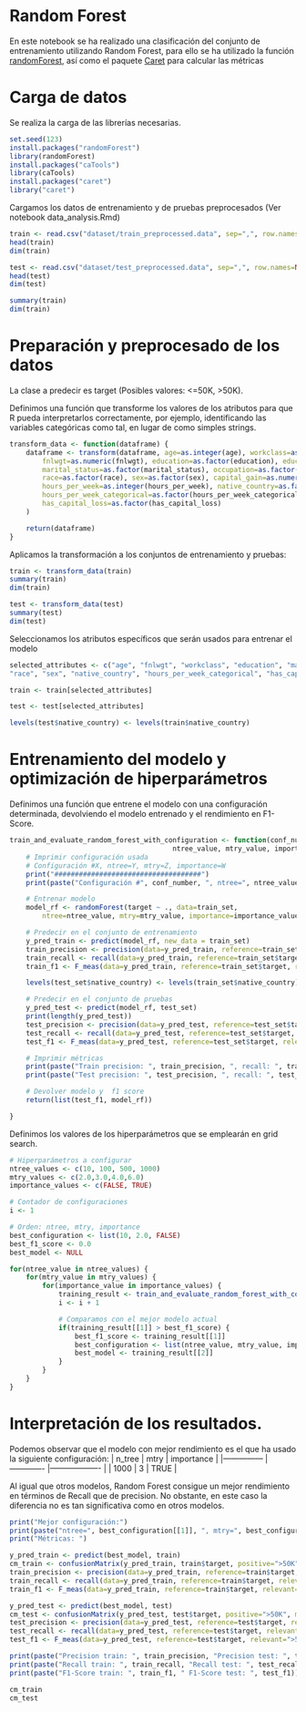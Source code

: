 # Random Forest
En este notebook se ha realizado una clasificación del conjunto de entrenamiento utilizando Random Forest, para ello se ha utilizado la función [randomForest](https://www.rdocumentation.org/packages/randomForest/versions/4.6-14/topics/randomForest), así como el paquete [Caret](https://topepo.github.io/caret/) para calcular las métricas

# Carga de datos
Se realiza la carga de las librerías necesarias.
```r
set.seed(123)
install.packages("randomForest")
library(randomForest)
install.packages("caTools")
library(caTools)
install.packages("caret")
library("caret")
```

Cargamos los datos de entrenamiento y de pruebas preprocesados (Ver notebook data_analysis.Rmd)

```r
train <- read.csv("dataset/train_preprocessed.data", sep=",", row.names=NULL, header=TRUE)
head(train)
dim(train)

test <- read.csv("dataset/test_preprocessed.data", sep=",", row.names=NULL, header=TRUE)
head(test)
dim(test)
```

```r
summary(train)
dim(train)	
```

# Preparación y preprocesado de los datos 
La clase a predecir es target (Posibles valores: <=50K, >50K).

Definimos una función que transforme los valores de los atributos para que R pueda interpretarlos correctamente, por ejemplo, identificando las variables categóricas como tal, en lugar de como simples strings.

```r
transform_data <- function(dataframe) {
    dataframe <- transform(dataframe, age=as.integer(age), workclass=as.factor(workclass),
        fnlwgt=as.numeric(fnlwgt), education=as.factor(education), education_num=as.integer(education_num),
        marital_status=as.factor(marital_status), occupation=as.factor(occupation), relationship=as.factor(relationship),
        race=as.factor(race), sex=as.factor(sex), capital_gain=as.numeric(capital_gain), capital_loss=as.numeric(capital_loss),
        hours_per_week=as.integer(hours_per_week), native_country=as.factor(native_country), target=as.factor(target),
        hours_per_week_categorical=as.factor(hours_per_week_categorical),has_capital_gain=as.factor(has_capital_gain),
        has_capital_loss=as.factor(has_capital_loss)
    )

    return(dataframe)
}
```

Aplicamos la transformación a los conjuntos de entrenamiento y pruebas:

```r
train <- transform_data(train)
summary(train)	
dim(train)

test <- transform_data(test)
summary(test)
dim(test)
```

Seleccionamos los atributos específicos que serán usados para entrenar el modelo
```r

selected_attributes <- c("age", "fnlwgt", "workclass", "education", "marital_status", "occupation", "relationship", 
"race", "sex", "native_country", "hours_per_week_categorical", "has_capital_gain", "has_capital_loss", "target")

train <- train[selected_attributes]

test <- test[selected_attributes]

levels(test$native_country) <- levels(train$native_country)

```

# Entrenamiento del modelo y optimización de hiperparámetros
Definimos una función que entrene el modelo con una configuración determinada, devolviendo el modelo entrenado y el rendimiento en F1-Score. 
```r
train_and_evaluate_random_forest_with_configuration <- function(conf_number, train_set, test_set, 
                                        ntree_value, mtry_value, importance_value) {
    # Imprimir configuración usada
    # Configuración #X, ntree=Y, mtry=Z, importance=W
    print("####################################")
    print(paste("Configuración #", conf_number, ", ntree=", ntree_value, ", mtry=", mtry_value, ", importance=", importance_value))

    # Entrenar modelo
    model_rf <- randomForest(target ~ ., data=train_set,
        ntree=ntree_value, mtry=mtry_value, importance=importance_value)

    # Predecir en el conjunto de entrenamiento
    y_pred_train <- predict(model_rf, new_data = train_set)
    train_precision <- precision(data=y_pred_train, reference=train_set$target, relevant=">50K")
    train_recall <- recall(data=y_pred_train, reference=train_set$target, relevant=">50K")
    train_f1 <- F_meas(data=y_pred_train, reference=train_set$target, relevant=">50K")

    levels(test_set$native_country) <- levels(train_set$native_country)

    # Predecir en el conjunto de pruebas
    y_pred_test <- predict(model_rf, test_set)
    print(length(y_pred_test))
    test_precision <- precision(data=y_pred_test, reference=test_set$target, relevant=">50K")
    test_recall <- recall(data=y_pred_test, reference=test_set$target, relevant=">50K")
    test_f1 <- F_meas(data=y_pred_test, reference=test_set$target, relevant=">50K")

    # Imprimir métricas
    print(paste("Train precision: ", train_precision, ", recall: ", train_recall, ", F1-Score: ", train_f1))
    print(paste("Test precision: ", test_precision, ", recall: ", test_recall, ", F1-Score: ", test_f1))

    # Devolver modelo y  f1 score
    return(list(test_f1, model_rf))

}
```

Definimos los valores de los hiperparámetros que se emplearán en grid search.

```r
# Hiperparámetros a configurar
ntree_values <- c(10, 100, 500, 1000)
mtry_values <- c(2.0,3.0,4.0,6.0)
importance_values <- c(FALSE, TRUE)

# Contador de configuraciones 
i <- 1

# Orden: ntree, mtry, importance
best_configuration <- list(10, 2.0, FALSE)
best_f1_score <- 0.0
best_model <- NULL

for(ntree_value in ntree_values) {
    for(mtry_value in mtry_values) {
        for(importance_value in importance_values) {
            training_result <- train_and_evaluate_random_forest_with_configuration(i, train, test, ntree_value, mtry_value, importance_value)
            i <- i + 1

            # Comparamos con el mejor modelo actual
            if(training_result[[1]] > best_f1_score) {
                best_f1_score <- training_result[[1]]
                best_configuration <- list(ntree_value, mtry_value, importance_value)
                best_model <- training_result[[2]]
            }
        }
    }
}


```

# Interpretación de los resultados.
Podemos observar que el modelo con mejor rendimiento es el que ha usado la siguiente configuración:
|     n_tree    	|     mtry    	|     importance    	|
|---------------	|-------------	|-------------------	|
|     1000      	|     3       	|     TRUE          	|

Al igual que otros modelos, Random Forest consigue un mejor rendimiento en términos de Recall que de precision. No obstante, en este caso la diferencia no es tan significativa como en otros modelos.
```r
print("Mejor configuración:")
print(paste("ntree=", best_configuration[[1]], ", mtry=", best_configuration[[2]], ", importance=", best_configuration[[3]]))
print("Métricas: ")

y_pred_train <- predict(best_model, train)
cm_train <- confusionMatrix(y_pred_train, train$target, positive=">50K", mode= "prec_recall")
train_precision <- precision(data=y_pred_train, reference=train$target, relevant=">50K")
train_recall <- recall(data=y_pred_train, reference=train$target, relevant=">50K")
train_f1 <- F_meas(data=y_pred_train, reference=train$target, relevant=">50K")

y_pred_test <- predict(best_model, test)
cm_test <- confusionMatrix(y_pred_test, test$target, positive=">50K", mode= "prec_recall")
test_precision <- precision(data=y_pred_test, reference=test$target, relevant=">50K")
test_recall <- recall(data=y_pred_test, reference=test$target, relevant=">50K")
test_f1 <- F_meas(data=y_pred_test, reference=test$target, relevant=">50K")

print(paste("Precision train: ", train_precision, "Precision test: ", test_precision))
print(paste("Recall train: ", train_recall, "Recall test: ", test_recall))
print(paste("F1-Score train: ", train_f1, " F1-Score test: ", test_f1))

```


```r
cm_train
cm_test	
```
